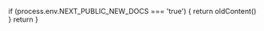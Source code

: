 
  if (process.env.NEXT_PUBLIC_NEW_DOCS === 'true') {
    return oldContent()
  }
  return <Layout meta={meta} children={children} />
}

